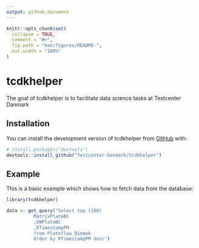 ```yaml
---
output: github_document
---
```


<!-- README.md is generated from README.Rmd. Please edit that file -->

```r
knitr::opts_chunk$set(
  collapse = TRUE,
  comment = "#>",
  fig.path = "man/figures/README-",
  out.width = "100%"
)
```

# tcdkhelper

<!-- badges: start -->
<!-- badges: end -->

The goal of tcdkhelper is to facilitate data science tasks at Testcenter Danmark

## Installation

You can install the development version of tcdkhelper from [GitHub](https://github.com/) with:

``` r
# install.packages("devtools")
devtools::install_github("Testcenter-Danmark/tcdkhelper")
```

## Example

This is a basic example which shows how to fetch data from the database:

```r
library(tcdkhelper)

data <- get_query("Select top (100) 
          MatrixPlateBC
          ,DWPlateBC
          ,RTimestampPM
          from Plateflow_Biomek
          Order by RTimestampPM desc")
```
